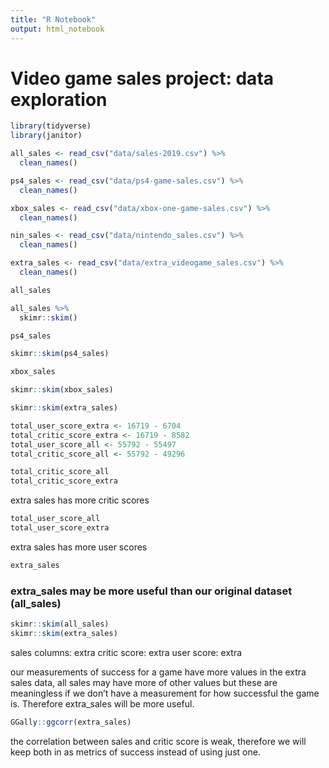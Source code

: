```yaml
---
title: "R Notebook"
output: html_notebook
---
```


# Video game sales project: data exploration

```r
library(tidyverse)
library(janitor)

all_sales <- read_csv("data/sales-2019.csv") %>% 
  clean_names()

ps4_sales <- read_csv("data/ps4-game-sales.csv") %>% 
  clean_names()

xbox_sales <- read_csv("data/xbox-one-game-sales.csv") %>% 
  clean_names()

nin_sales <- read_csv("data/nintendo_sales.csv") %>% 
  clean_names()

extra_sales <- read_csv("data/extra_videogame_sales.csv") %>% 
  clean_names()

all_sales
```

```r
all_sales %>% 
  skimr::skim()
```

```r
ps4_sales
```

```r
skimr::skim(ps4_sales)
```

```r
xbox_sales
```

```r
skimr::skim(xbox_sales)
```

```r
skimr::skim(extra_sales)
```

```r
total_user_score_extra <- 16719 - 6704
total_critic_score_extra <- 16719 - 8582
total_user_score_all <- 55792 - 55497
total_critic_score_all <- 55792 - 49296

total_critic_score_all
total_critic_score_extra
```
extra sales has more critic scores

```r
total_user_score_all
total_user_score_extra
```
extra sales has more user scores

```r
extra_sales
```

### extra_sales may be more useful than our original dataset (all_sales)


```r
skimr::skim(all_sales)
skimr::skim(extra_sales)
```

sales columns: extra
critic score: extra
user score: extra

our measurements of success for a game have more values in the extra sales data, all sales may have more of other values but these are meaningless if we don't have a measurement for how successful the game is. Therefore extra_sales will be more useful.

```r
GGally::ggcorr(extra_sales)
```

the correlation between sales and critic score is weak, therefore we will keep both in as metrics of success instead of using just one.